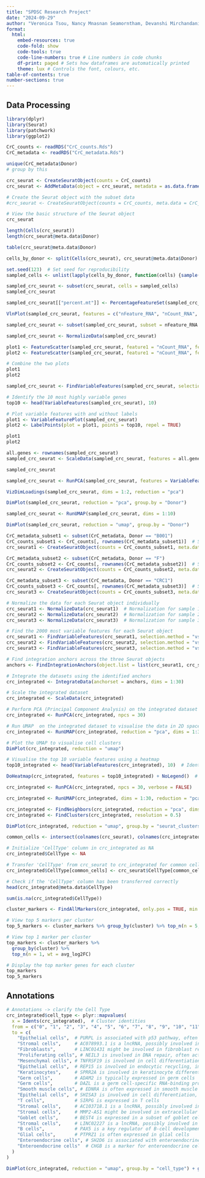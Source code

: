 ```yaml
---
title: "SPDSC Research Project"
date: "2024-09-29"
author: "Veronica Tsou, Nancy Mnasnan Seamorntham, Devanshi Mirchandani"
format: 
  html: 
    embed-resources: true 
    code-fold: show 
    code-tools: true 
    code-line-numbers: true # Line numbers in code chunks
    df-print: paged # Sets how dataframes are automatically printed
    theme: lux # Controls the font, colours, etc.
table-of-contents: true  
number-sections: true 
---
```

## Data Processing
```r
library(dplyr)
library(Seurat)
library(patchwork)
library(ggplot2)
```

```r
CrC_counts <- readRDS("CrC_counts.Rds")
CrC_metadata <- readRDS("CrC_metadata.Rds")
```

```r
unique(CrC_metadata$Donor)
# group by this
```

```r
crc_seurat <- CreateSeuratObject(counts = CrC_counts)
crc_seurat <- AddMetaData(object = crc_seurat, metadata = as.data.frame(CrC_metadata))

# Create the Seurat object with the subset data
#crc_seurat <- CreateSeuratObject(counts = CrC_counts, meta.data = CrC_metadata, project = "CRC_analysis", min.cells = 3, min.features = 200)

# View the basic structure of the Seurat object
crc_seurat
```
```r
length(Cells(crc_seurat))
length(crc_seurat@meta.data$Donor)
```

```r
table(crc_seurat@meta.data$Donor)
```



```r
cells_by_donor <- split(Cells(crc_seurat), crc_seurat@meta.data$Donor)
```

```r
set.seed(123)  # Set seed for reproducibility 
sampled_cells <- unlist(lapply(cells_by_donor, function(cells) {sample(cells, size = min(5000, length(cells)), replace = FALSE)}))
```

```r
sampled_crc_seurat <- subset(crc_seurat, cells = sampled_cells)
sampled_crc_seurat
```

```r
sampled_crc_seurat[["percent.mt"]] <- PercentageFeatureSet(sampled_crc_seurat, pattern = "^MT-")
```

```r
VlnPlot(sampled_crc_seurat, features = c("nFeature_RNA", "nCount_RNA", "percent.mt"), ncol = 3) 
```


```r
sampled_crc_seurat <- subset(sampled_crc_seurat, subset = nFeature_RNA > 200 & percent.mt < 5)
```

```r
sampled_crc_seurat <- NormalizeData(sampled_crc_seurat)
```

```r
plot1 <- FeatureScatter(sampled_crc_seurat, feature1 = "nCount_RNA", feature2 = "percent.mt", group.by = "Donor")
plot2 <- FeatureScatter(sampled_crc_seurat, feature1 = "nCount_RNA", feature2 = "nFeature_RNA", group.by = "Donor")

# Combine the two plots
plot1
plot2
```
```r
sampled_crc_seurat <- FindVariableFeatures(sampled_crc_seurat, selection.method = "vst", nfeatures = 2000)

# Identify the 10 most highly variable genes
top10 <- head(VariableFeatures(sampled_crc_seurat), 10)

# Plot variable features with and without labels
plot1 <- VariableFeaturePlot(sampled_crc_seurat)
plot2 <- LabelPoints(plot = plot1, points = top10, repel = TRUE)

plot1
plot2
```
```r
all.genes <- rownames(sampled_crc_seurat)
sampled_crc_seurat <- ScaleData(sampled_crc_seurat, features = all.genes)
```

```r
sampled_crc_seurat
```

```r
sampled_crc_seurat <- RunPCA(sampled_crc_seurat, features = VariableFeatures(sampled_crc_seurat))
```

```r
VizDimLoadings(sampled_crc_seurat, dims = 1:2, reduction = "pca") 
```

```r
DimPlot(sampled_crc_seurat, reduction = "pca", group.by = "Donor")
```

```r
sampled_crc_seurat <- RunUMAP(sampled_crc_seurat, dims = 1:10) 
```

```r
DimPlot(sampled_crc_seurat, reduction = "umap", group.by = "Donor")
```

```r
CrC_metadata_subset1 <- subset(CrC_metadata, Donor == "B001")
CrC_counts_subset1 <- CrC_counts[, rownames(CrC_metadata_subset1)]  # Subset the count data to match the metadata
crc_seurat1 <- CreateSeuratObject(counts = CrC_counts_subset1, meta.data = CrC_metadata_subset1)  # Create Seurat object for sample 1

CrC_metadata_subset2 <- subset(CrC_metadata, Donor == "F")
CrC_counts_subset2 <- CrC_counts[, rownames(CrC_metadata_subset2)]  # Subset the count data to match the metadata
crc_seurat2 <- CreateSeuratObject(counts = CrC_counts_subset2, meta.data = CrC_metadata_subset2)  # Create Seurat object for sample 2

CrC_metadata_subset3 <- subset(CrC_metadata, Donor == "CRC1")
CrC_counts_subset3 <- CrC_counts[, rownames(CrC_metadata_subset3)]  # Subset the count data to match the metadata
crc_seurat3 <- CreateSeuratObject(counts = CrC_counts_subset3, meta.data = CrC_metadata_subset3)  # Create Seurat object for sample 3

```

```r
# Normalize the data for each Seurat object individually
crc_seurat1 <- NormalizeData(crc_seurat1)  # Normalization for sample 1
crc_seurat2 <- NormalizeData(crc_seurat2)  # Normalization for sample 2
crc_seurat3 <- NormalizeData(crc_seurat3)  # Normalization for sample 3

# Find the 2000 most variable features for each Seurat object
crc_seurat1 <- FindVariableFeatures(crc_seurat1, selection.method = "vst", nfeatures = 2000)  # Identify variable features for sample 1
crc_seurat2 <- FindVariableFeatures(crc_seurat2, selection.method = "vst", nfeatures = 2000)  # Identify variable features for sample 2
crc_seurat3 <- FindVariableFeatures(crc_seurat3, selection.method = "vst", nfeatures = 2000)  # Identify variable features for sample 3
```

```r
# Find integration anchors across the three Seurat objects
anchors <- FindIntegrationAnchors(object.list = list(crc_seurat1, crc_seurat2, crc_seurat3), dims = 1:30)

# Integrate the datasets using the identified anchors
crc_integrated <- IntegrateData(anchorset = anchors, dims = 1:30)

# Scale the integrated dataset
crc_integrated <- ScaleData(crc_integrated)

# Perform PCA (Principal Component Analysis) on the integrated dataset
crc_integrated <- RunPCA(crc_integrated, npcs = 30)

# Run UMAP  on the integrated dataset to visualise the data in 2D space
crc_integrated <- RunUMAP(crc_integrated, reduction = "pca", dims = 1:30)

# Plot the UMAP to visualise cell clusters
DimPlot(crc_integrated, reduction = "umap")

# Visualise the top 10 variable features using a heatmap
top10_integrated <- head(VariableFeatures(crc_integrated), 10)  # Identify the top 10 variable features

DoHeatmap(crc_integrated, features = top10_integrated) + NoLegend()  # Create heatmap of the top 10 variable features

```

```r
crc_integrated <- RunPCA(crc_integrated, npcs = 30, verbose = FALSE)

crc_integrated <- RunUMAP(crc_integrated, dims = 1:30, reduction = "pca")
```

```r
crc_integrated <- FindNeighbors(crc_integrated, reduction = "pca", dims = 1:30)
crc_integrated <- FindClusters(crc_integrated, resolution = 0.5)
```

```r
DimPlot(crc_integrated, reduction = "umap", group.by = "seurat_clusters") + ggtitle("UMAP Plot Colored by Clusters")

```
```r
common_cells <- intersect(colnames(crc_seurat), colnames(crc_integrated))

# Initialize 'CellType' column in crc_integrated as NA
crc_integrated$CellType <- NA

# Transfer 'CellType' from crc_seurat to crc_integrated for common cells
crc_integrated$CellType[common_cells] <- crc_seurat$CellType[common_cells]

# Check if the 'CellType' column has been transferred correctly
head(crc_integrated@meta.data$CellType)

sum(is.na(crc_integrated$CellType)) 
```

```r
cluster_markers <- FindAllMarkers(crc_integrated, only.pos = TRUE, min.pct = 0.25, logfc.threshold = 0.25)

# View top 5 markers per cluster
top_5_markers <- cluster_markers %>% group_by(cluster) %>% top_n(n = 5, wt = avg_log2FC)

# View top 1 marker per cluster
top_markers <- cluster_markers %>% 
  group_by(cluster) %>% 
  top_n(n = 1, wt = avg_log2FC)

# Display the top marker genes for each cluster
top_markers
top_5_markers
```

## Annotations 
```r
# Annotations -> clarify the Cell Type
crc_integrated$cell_type <- plyr::mapvalues(
  x = Idents(crc_integrated),  # Cluster identities
  from = c("0", "1", "2", "3", "4", "5", "6", "7", "8", "9", "10", "11", "12", "13", "14", "15", "16", "17", "18", "19"),  # Cluster IDs
  to = c(
    "Epithelial cells",  # PURPL is associated with p53 pathway, often active in epithelial cells
    "Stromal cells",     # AC078993.1 is a lncRNA, possibly involved in stromal cell regulation
    "Fibroblasts",       # LINC01431 might be involved in fibroblast regulation
    "Proliferating cells", # NEIL3 is involved in DNA repair, often active in proliferating cells
    "Mesenchymal cells", # TNFRSF19 is involved in cell differentiation, possibly mesenchymal
    "Epithelial cells",  # REP15 is involved in endocytic recycling, important in epithelial cells
    "Keratinocytes",     # SPRR2A is involved in keratinocyte differentiation
    "Germ cells",        # ADAM2 is typically expressed in germ cells
    "Germ cells",        # DAZL is a germ cell-specific RNA-binding protein
    "Smooth muscle cells", # EDNRA is often expressed in smooth muscle cells
    "Epithelial cells",  # SHISA3 is involved in cell differentiation, possibly epithelial
    "T cells",           # SIRPG is expressed in T cells
    "Stromal cells",     # AC103718.1 is a lncRNA, possibly involved in stromal cell regulation
    "Stromal cells",     # MMP2-AS1 might be involved in extracellular matrix remodeling
    "Goblet cells",      # BEST4 is expressed in a subset of goblet cells
    "Stromal cells",     # LINC02227 is a lncRNA, possibly involved in stromal cell regulation
    "B cells",           # PAX5 is a key regulator of B-cell development
    "Glial cells",       # PTPRZ1 is often expressed in glial cells
    "Enteroendocrine cells", # SH2D6 is associated with enteroendocrine cells
    "Enteroendocrine cells"  # CHGB is a marker for enteroendocrine cells
  )
)
```

```r
DimPlot(crc_integrated, reduction = "umap", group.by = "cell_type") + ggtitle("UMAP Colored by Cell Type")
```

